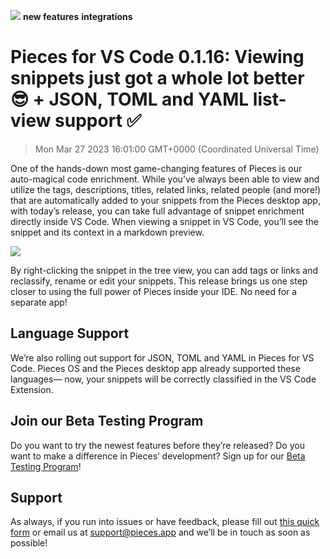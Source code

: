 ![](https://uploads-ssl.webflow.com/6143afec68f555387049efb3/633b1d648bd9fe19e74df37f_VSCode0_1_16_c01518a68764142ebf3352dcfb934fe5_2000.png)
**new features** **integrations**
# Pieces for VS Code 0.1.16: Viewing snippets just got a whole lot better 😎 + JSON, TOML and YAML list-view support ✅
> Mon Mar 27 2023 16:01:00 GMT+0000 (Coordinated Universal Time)

One of the hands-down most game-changing features of Pieces is our auto-magical code enrichment. While you’ve always been able to view and utilize the tags, descriptions, titles, related links, related people (and more!) that are automatically added to your snippets from the Pieces desktop app, with today’s release, you can take full advantage of snippet enrichment directly inside VS Code.
When viewing a snippet in VS Code, you’ll see the snippet and its context in a markdown preview.

![](https://uploads-ssl.webflow.com/6143afec68f555387049efb3/633b1bd8cbd377ffcc19bf2a_ScreenShot2022-10-03at1_28_03PM_0c50c0b13f38edd3a58313e952094751_800.png)

By right-clicking the snippet in the tree view, you can add tags or links and reclassify, rename or edit your snippets.
This release brings us one step closer to using the full power of Pieces inside your IDE. No need for a separate app!

## Language Support
We’re also rolling out support for JSON, TOML and YAML in Pieces for VS Code. Pieces OS and the Pieces desktop app already supported these languages— now, your snippets will be correctly classified in the VS Code Extension.

## Join our Beta Testing Program
Do you want to try the newest features before they’re released? Do you want to make a difference in Pieces’ development? Sign up for our <a href="https://getpieces.typeform.com/to/XGGlUqEI" target="_blank" rel="noopener noreferrer">Beta Testing Program</a>!

## Support
As always, if you run into issues or have feedback, please fill out <a href="https://getpieces.typeform.com/to/mCjBSIjF" target="_blank" rel="noopener noreferrer">this quick form</a> or email us at <a href="mailto:support@pieces.app" target="_blank" rel="noopener noreferrer">support@pieces.app</a> and we’ll be in touch as soon as possible!
